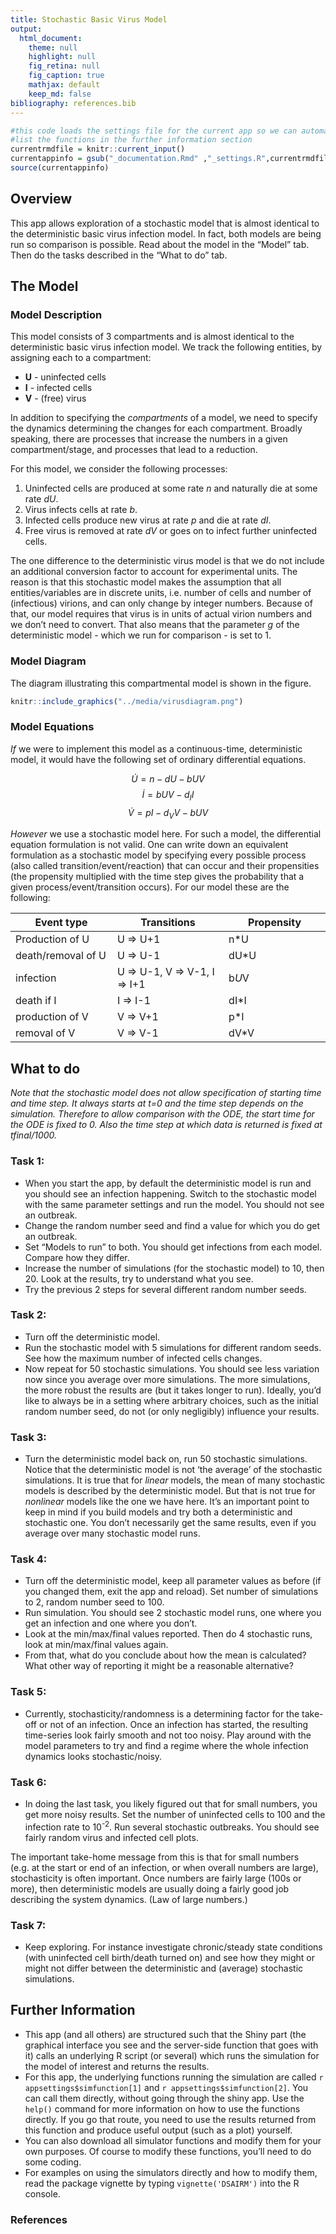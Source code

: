 ```yaml
---
title: Stochastic Basic Virus Model
output:
  html_document:
    theme: null
    highlight: null
    fig_retina: null
    fig_caption: true
    mathjax: default 
    keep_md: false
bibliography: references.bib
---
```


```r
#this code loads the settings file for the current app so we can automatically 
#list the functions in the further information section
currentrmdfile = knitr::current_input() 
currentappinfo = gsub("_documentation.Rmd" ,"_settings.R",currentrmdfile)
source(currentappinfo)
```


## Overview {#shinytab1}
This app allows exploration of a stochastic model that is almost identical to the deterministic basic virus infection model. In fact, both models are being run so comparison is possible. Read about the model in the "Model" tab. Then do the tasks described in the "What to do" tab.


## The Model {#shinytab2}

### Model Description
This model consists of 3 compartments and is almost identical to the deterministic basic virus infection model. We track the following entities, by assigning each to a compartment:

* **U** - uninfected cells 
* **I** - infected cells
* **V** - (free) virus


In addition to specifying the *compartments* of a model, we need to specify the dynamics determining the changes for each compartment. Broadly speaking, there are processes that increase the numbers in a given compartment/stage, and processes that lead to a reduction. 

For this model, we consider the following processes: 

1. Uninfected cells are produced at some rate _n_ and naturally die at some rate _dU_.
2. Virus infects cells at rate _b_.
3. Infected cells produce new virus at rate _p_ and die at rate _dI_.
4. Free virus is removed at rate _dV_ or goes on to infect further uninfected cells. 

The one difference to the deterministic virus model is that we do not include an additional conversion factor to account for experimental units. The reason is that this stochastic model makes the assumption that all entities/variables are in discrete units, i.e. number of cells and number of (infectious) virions, and can only change by integer numbers. Because of that, our model requires that virus is in units of actual virion numbers and we don't need to convert. That also means that the parameter _g_ of the deterministic model - which we run for comparison - is set to 1.


### Model Diagram
The diagram illustrating this compartmental model is shown in the figure.

```r
knitr::include_graphics("../media/virusdiagram.png")
```


### Model Equations
*If* we were to implement this model as a continuous-time, deterministic model, it would have the following set of ordinary differential equations. 

$$\dot U = n - dU - bUV$$
$$\dot I = bUV - d_I I$$
$$\dot V = pI - d_V V - b UV$$

*However* we use a stochastic model here. For such a model, the differential equation formulation is not valid. One can write down an equivalent formulation as a stochastic model by specifying every possible process (also called transition/event/reaction) that can occur and their propensities (the propensity multiplied with the time step gives the probability that a given process/event/transition occurs). For our model these are the following:

Event type              |  Transitions                  |   Propensity      |
----------              |  -----------                  |   ----------      |
Production of U         |  U => U+1                     |   n*U            |
death/removal of U      |  U => U-1                     |   dU*U           |
infection               |  U => U-1, V => V-1, I => I+1 |   b*U*V           |
death if I              |  I => I-1                     |   dI*I          |
production of V         |  V => V+1                     |   p*I          |
removal of V            |  V => V-1                     |   dV*V          | 



## What to do {#shinytab3}

_Note that the stochastic model does not allow specification of starting time and time step. It always starts at *t=0* and the time step depends on the simulation. Therefore to allow comparison with the ODE, the start time for the ODE is fixed to 0. Also the time step at which data is returned is fixed at tfinal/1000._


### Task 1: 
* When you start the app, by default the deterministic model is run and you should see an infection happening. Switch to the stochastic model with the same parameter settings and run the model. You should not see an outbreak.
* Change the random number seed and find a value for which you do get an outbreak. 
* Set "Models to run" to both. You should get infections from each model. Compare how they differ.
* Increase the number of simulations (for the stochastic model) to 10, then 20. Look at the results, try to understand what you see. 
* Try the previous 2 steps for several different random number seeds.

### Task 2: 
* Turn off the deterministic model. 
* Run the stochastic model with 5 simulations for different random seeds. See how the maximum number of infected cells changes.
* Now repeat for 50 stochastic simulations. You should see less variation now since you average over more simulations. The more simulations, the more robust the results are (but it takes longer to run). Ideally, you'd like to always be in a setting where arbitrary choices, such as the initial random number seed, do not (or only negligibly) influence your results.


### Task 3: 
* Turn the deterministic model back on, run 50 stochastic simulations. Notice that the deterministic model is not 'the average' of the stochastic simulations. It is true that for _linear_ models, the mean of many stochastic models is described by the deterministic model. But that is not true for _nonlinear_ models like the one we have here. It's an important point to keep in mind if you build models and try both a deterministic and stochastic one. You don't necessarily get the same results, even if you average over many stochastic model runs.


### Task 4: 
* Turn off the deterministic model, keep all parameter values as before (if you changed them, exit the app and reload). Set number of simulations to 2, random number seed to 100.
* Run simulation. You should see 2 stochastic model runs, one where you get an infection and one where you don't. 
* Look at the min/max/final values reported. Then do 4 stochastic runs, look at min/max/final values again.
* From that, what do you conclude about how the mean is calculated? What other way of reporting it might be a reasonable alternative? 


### Task 5: 
* Currently, stochasticity/randomness is a determining factor for the take-off or not of an infection. Once an infection has started, the resulting time-series look fairly smooth and not too noisy. Play around with the model parameters to try and find a regime where the whole infection dynamics looks stochastic/noisy.


### Task 6: 
* In doing the last task, you likely figured out that for small numbers, you get more noisy results. Set the number of uninfected cells to 100 and the infection rate to 10^-2^. Run several stochastic outbreaks. You should see fairly random virus and infected cell plots. 

The important take-home message from this is that for small numbers (e.g. at the start or end of an infection, or when overall numbers are large), stochasticity is often important. Once numbers are fairly large (100s or more), then deterministic models are usually doing a fairly good job describing the system dynamics. (Law of large numbers.) 

### Task 7: 
* Keep exploring. For instance investigate chronic/steady state conditions (with uninfected cell birth/death turned on) and see how they might or might not differ between the deterministic and (average) stochastic simulations.

## Further Information {#shinytab4}
* This app (and all others) are structured such that the Shiny part (the graphical interface you see and the server-side function that goes with it) calls an underlying R script (or several) which runs the simulation for the model of interest and returns the results.
* For this app, the underlying functions running the simulation are called ``r appsettings$simfunction[1]`` and ``r appsettings$simfunction[2]``. You can call them directly, without going through the shiny app. Use the `help()` command for more information on how to use the functions directly. If you go that route, you need to use the results returned from this function and produce useful output (such as a plot) yourself. 
* You can also download all simulator functions and modify them for your own purposes.  Of course to modify these functions, you'll need to do some coding.
* For examples on using the simulators directly and how to modify them, read the package vignette by typing `vignette('DSAIRM')` into the R console.

### References


